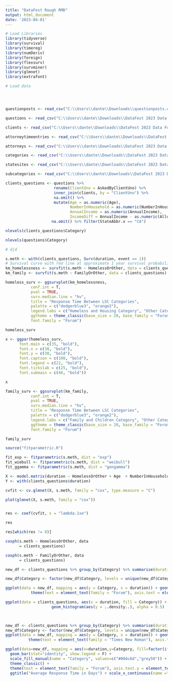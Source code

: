 ```yaml
---
title: "DataFest Rough RMD"
output: html_document
date: '2023-04-01'
---
```


```r

# Load Libraries
library(tidyverse)
library(survival)
library(timereg)
library(numDeriv)
library(foreign)
library(flexsurv)
library(survminer)
library(glmnet)
library(extrafont)

# Load data

```

```r



```

```r



```

```r



```

```r

questionposts <- read_csv("C:\\Users\\dante\\Downloads\\questionposts.csv") %>% mutate(StateAbbr = as.factor(StateAbbr)) %>% mutate(PostText = str_replace(PostText, "â€™", "'")) %>% mutate(PostText = str_replace(PostText, " â€™ ", "'")) %>% filter(StateAbbr == "")

questions <- read_csv("C:\\Users\\dante\\Downloads\\DataFest 2023 Data For Distribution-20230401T023639Z-001\\DataFest 2023 Data For Distribution\\data\\questions.csv") %>% mutate(StateAbbr = as.factor(StateAbbr)) %>% mutate(Category = as.factor(Category)) %>% mutate(AskedOnUtc = as.POSIXct(str_replace(AskedOnUtc, " ", "T"), format = "%Y-%m-%dT%H:%M:%S"), ClosedOnUtc = as.POSIXct(str_replace(ClosedOnUtc, " ", "T"), format = "%Y-%m-%dT%H:%M:%S"), TakenOnUtc = as.POSIXct(str_replace(TakenOnUtc, " ", "T"), format = "%Y-%m-%dT%H:%M:%S") , duration = as.numeric(ClosedOnUtc - AskedOnUtc) / (60*60*24), duration2 = as.numeric(TakenOnUtc - AskedOnUtc) / (60*60*24)) %>% mutate(event = ifelse(ClosedByAttorneyUno == "NULL", 0, 1)) %>% mutate(HomelessOrOther = ifelse(Category == "Housing and Homelessness", "Housing and Homelessness", "Other Category")) %>% mutate(FamilyOrOther = ifelse(Category == "Family and Children", "Family and Children", "Other Category"))

clients <- read_csv("C:\\Users\\dante\\Downloads\\DataFest 2023 Data For Distribution-20230401T023639Z-001\\DataFest 2023 Data For Distribution\\data\\clients.csv") %>% mutate(StateAbbr = as.factor(StateAbbr)) %>% mutate(County = as.factor(County)) %>% mutate(StateName = as.factor(StateName)) %>% mutate(EthnicIdentity = as.factor(EthnicIdentity)) %>% mutate(Gender = as.factor(Gender)) %>% mutate(Imprisoned = as.factor(Imprisoned)) %>% mutate(MaritalStatus = as.factor(MaritalStatus)) %>% mutate(Veteran = as.factor(Veteran))

attorneytimeentries <- read_csv("C:\\Users\\dante\\Downloads\\DataFest 2023 Data For Distribution-20230401T023639Z-001\\DataFest 2023 Data For Distribution\\data\\attorneytimeentries.csv") %>% mutate(StateAbbr = as.factor(StateAbbr)) %>% filter(StateAbbr == "CA")

attorneys <- read_csv("C:\\Users\\dante\\Downloads\\DataFest 2023 Data For Distribution-20230401T023639Z-001\\DataFest 2023 Data For Distribution\\data\\attorneys.csv") %>% mutate(StateAbbr = as.factor(StateAbbr)) %>% mutate(City = as.factor(City)) %>% mutate(County = as.factor(County)) %>% mutate(StateName = as.factor(StateName)) %>% filter(StateAbbr == "CA")

categories <- read_csv("C:\\Users\\dante\\Downloads\\DataFest 2023 Data For Distribution-20230401T023639Z-001\\DataFest 2023 Data For Distribution\\data\\categories.csv") %>% mutate(StateAbbr = as.factor(StateAbbr)) %>% mutate(Category = as.factor(Category)) %>% filter(StateAbbr == "CA")

statesites <- read_csv("C:\\Users\\dante\\Downloads\\DataFest 2023 Data For Distribution-20230401T023639Z-001\\DataFest 2023 Data For Distribution\\data\\statesites.csv") %>% mutate(StateAbbr = as.factor(StateAbbr)) %>% mutate(StateName = as.factor(StateName)) %>% filter(StateAbbr == "CA")

subcategories <- read_csv("C:\\Users\\dante\\Downloads\\DataFest 2023 Data For Distribution-20230401T023639Z-001\\DataFest 2023 Data For Distribution\\data\\subcategories.csv") %>% mutate(StateAbbr = as.factor(StateAbbr)) %>% mutate(Subcategory = as.factor(Subcategory)) %>% filter(StateAbbr == "CA")

clients_questions <- questions %>%
                     rename(ClientUno = AskedByClientUno) %>% 
                     inner_join(clients, by = "ClientUno") %>% 
                     na.omit() %>%
                     mutate(Age = as.numeric(Age),
                            NumberInHousehold = as.numeric(NumberInHousehold),
                            AnnualIncome = as.numeric(AnnualIncome),
                            IncomeDiff = AnnualIncome - as.numeric(AllowedIncome)) %>%
                    na.omit() %>% filter(StateAbbr.x == "CA")

nlevels(clients_questions$Category)

nlevels(questions$Category)

# djd

```

```r

s.meth <- with(clients_questions, Surv(duration, event == 1))
# Survival curve with red line at approximate 1 year survival probability
km_homelessness <- survfit(s.meth ~ HomelessOrOther, data = clients_questions)
km_family <- survfit(s.meth ~ FamilyOrOther, data = clients_questions)

homeless_surv <- ggsurvplot(km_homelessness,
           conf.int = T,
           pval = TRUE,
           surv.median.line = "hv",
           title = "Response Time Between LSC Categories",
           palette = c("dodgerblue3", "orange2"),
           legend.labs = c("Homeless and Housing Category", "Other Categories"),
           ggtheme = theme_classic(base_size = 20, base_family = "Forum"),
           font.family = "Forum")

homeless_surv

x <- ggpar(homeless_surv, 
      font.main = c(35, "bold"),
      font.x = c(30, "bold"),
      font.y = c(30, "bold"),
      font.caption = c(100, "bold"), 
      font.legend = c(22, "bold"), 
      font.tickslab = c(25, "bold"),
      font.submain = c(40, "bold"))

x

family_surv <- ggsurvplot(km_family,
           conf.int = T,
           pval = TRUE,
           surv.median.line = "hv",
           title = "Response Time Between LSC Categories",
           palette = c("dodgerblue3", "orange2"),
           legend.labs = c("Family and Children Category", "Other Categories"),
           ggtheme = theme_classic(base_size = 20, base_family = "Forum"),
           font.family = "Forum")

family_surv

source("fitparametric.R")

fit_exp <- fitparametric(s.meth, dist = "exp")
fit_wiebull <- fitparametric(s.meth, dist = "weibull")
fit_ggamma <- fitparametric(s.meth, dist = "gengamma")

X <- model.matrix(duration ~ HomelessOrOther + Age  + NumberInHousehold + IncomeDiff + Gender + MaritalStatus + Veteran + Imprisoned, data = clients_questions)
Y <- with(clients_questions$duration)

cvfit <- cv.glmnet(X, s.meth, family = "cox", type.measure = "C")

plot(glmnet(X, s.meth, family = "cox"))


res <- coef(cvfit, s = "lambda.1se")

res

res[which(res != 0)]

coxph(s.meth ~ HomelessOrOther, data
      = clients_questions)

coxph(s.meth ~ FamilyOrOther, data
      = clients_questions)

new_df <- clients_questions %>% group_by(Category) %>% summarise(duration = mean(duration, na.rm = T)) %>% arrange(duration)

new_df$Category <- factor(new_df$Category, levels = unique(new_df$Category))

ggplot(data = new_df, mapping = aes(y = Category, x = duration)) + geom_bar(stat = "identity", fill = "#004c6d") + theme_minimal() +
           theme(text = element_text(family = "Forum"), axis.text = element_text(size = 20))

ggplot(data = clients_questions, aes(x = duration, fill = Category)) +
                    geom_histogram(aes(y = ..density..), alpha = 0.5) 

                  

```

```r

new_df <- clients_questions %>% group_by(Category) %>% summarise(duration = mean(duration, na.rm = T)) %>% arrange(duration)
new_df$Category <- factor(new_df$Category, levels = unique(new_df$Category))
ggplot(data = new_df, mapping = aes(y = Category, x = duration)) + geom_bar(stat = "identity", fill = "#004c6d") + theme_minimal() +
          theme(text = element_text(family = "Times New Roman"), axis.text.y = element_text(size = 15), axis.title = element_text(size=15))

ggplot(data=new_df, mapping = aes(x=duration,y=Category, fill=factor(ifelse(Category %in% c("Housing and Homelessness", "Family and Children"), "Highlighted", "Normal")))) +
  geom_bar(stat="identity", show.legend = F) +
  scale_fill_manual(name = "Category", values=c("#004c6d","grey50")) +
  theme_classic() +
  theme(text = element_text(family = "Forum"), axis.text.y = element_text(size = 12), axis.title = element_text(size = 12)) +
  ggtitle("Average Response Time in Days") + scale_x_continuous(name ="Duration")

```
